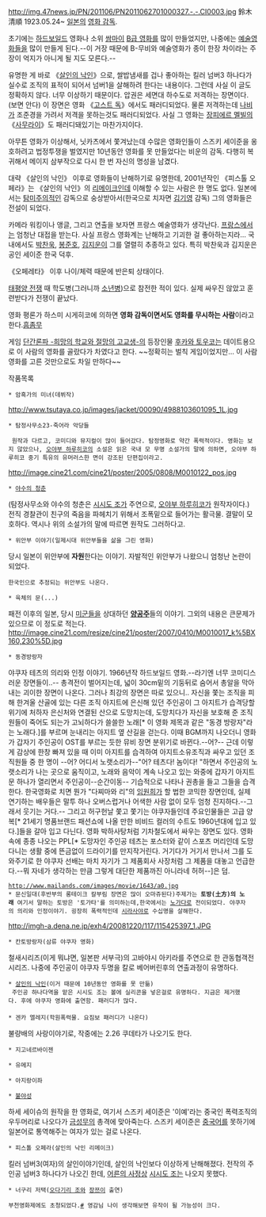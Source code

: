 http://img.47news.jp/PN/201106/PN2011062701000327.-.-.CI0003.jpg
鈴木清順 1923.05.24~ [[일본]]의 [[영화 감독]].

초기에는 [[하드보일드]] 영화나 소위 [[쌈마이]] [[B급 영화]]를 많이 만들었지만, 나중에는 [[예술영화]]들을 많이 만들게 된다.--이 거장 때문에 B-무비와 예술영화가 종이 한장 차이라는 주장이 억지가 아니게 될 지도 모른다.--

유명한 게 바로 《[[살인의 낙인]]》으로, 쌀밥냄새를 겁나 좋아하는 킬러 넘버3 하나다가 실수로 조직의 표적이 되어서 넘버1을 살해하려 한다는 내용이다. 그런데 사실 이 글도 정확하지 않다. 너무 이상하기 때문이다. 압권은 세면대 하수도로 저격하는 장면이다. (보면 안다) 이 장면은 영화 《[[고스트 독]]》에서도 패러디되었다. 물론 저격하는데 [[나비]]가 조준경을 가려서 저격을 못하는것도 패러디되었다. 사실 그 영화는 [[장피에르 멜빌]]의 《[[사무라이]]》도 패러디돼있기는 마찬가지이다. 

아무튼 영화가 이상해서, 닛카츠에서 쫓겨났는데 수많은 영화인들이 스즈키 세이준을 옹호하려고 법정투쟁을 벌였지만 10년동안 영화를 못 만들었다는 비운의 감독. 다행히 복귀해서 메이지 삼부작으로 다시 한 번 자신의 명성을 남겼다.

대략 《살인의 낙인》 이후로 영화들이 난해하기로 유명한데, 2001년작인 《피스톨 오페라》는 《살인의 낙인》의 [[리메이크]]인데 이해할 수 있는 사람은 한 명도 없다. 일본에서는 [[탐미주의]]적인 감독으로 숭상받아서(한국으로 치자면 [[김기영]] 감독) 그의 영화들은 전설이 되었다.

카메라 워킹이나 앵글, 그리고 연출을 보자면 프랑스 예술영화가 생각난다. [[프랑스]]에서는 엄청난 대접을 받는다. 사실 프랑스 영화계는 난해하고 기괴한 걸 좋아하는지라... 국내에서도 [[박찬욱]], [[봉준호]], [[김지운]]이 그를 열렬히 추종하고 있다. 특히 박찬욱과 김지운은 공인 세이준 한국 덕후.

《오페레타》 이후 나이/체력 때문에 반은퇴 상태이다.

[[태평양 전쟁]] 때 학도병(그러니까 [[소년병]])으로 참전한 적이 있다. 실제 싸우진 않았고 훈련받다가 전쟁이 끝났다.

영화 평론가 하스미 시게히코에 의하면 '''영화 감독이면서도 영화를 무시하는 사람'''이라고 한다.[[흠좀무]]

게임 [[단간론파 -희망의 학교와 절망의 고교생-]]의 등장인물 [[후카와 토우코]]는 데이트용으로 이 사람의 영화를 골랐다가 차였다고 한다. ~~정확히는 벌칙 게임이었지만... 이 사람 영화를 고른 것만으로도 차일 만하다~~

작품목록
 * 암흑가의 미녀(데뷔작)

http://www.tsutaya.co.jp/images/jacket/00090/4988103601095_1L.jpg
 * 탐정사무소23-죽어라 악당들

  원작과 다르고, 코미디와 뮤지컬이 많이 들어갔다. 탐정영화로 약간 폭력적이다. 영화는 보지 않았으나, [[오야부 하루히코]]의 소설은 읽은 국내 모 무명 소설가의 말에 의하면, 오야부 하루히코 중기 특유의 유머러스한 면이 강조된 단편집이라고.

http://image.cine21.com/cine21/poster/2005/0808/M0010122_pos.jpg
 * [[야수의 청춘]]
(탐정사무소와 야수의 청춘은 [[시시도 조]]가 주연으로, [[오야부 하루히코]]가 원작자이다.) 전직 경찰관이 친구의 죽음을 파헤치기 위해서 조폭밑으로 들어가는 활극물. 결말이 모호하다. 역시나 위의 소설가의 말에 따르면 원작도 그러하다고.

 * 위안부 이야기(일제시대 위안부들을 삶을 그린 영화)
당시 일본이 위안부에 '''자원'''한다는 이야기. 자발적인 위안부가 나왔으니 엄청난 논란이 되었다.
 한국인으로 추정되는 위안부도 나온다.

 * 육체의 문(...)
패전 이후의 일본, 당시 [[미군]]들을 상대하던 '''[[양공주]]'''들의 이야기. 그외의 내용은 
큰문제가 있으므로 이 정도로 적는다.
http://image.cine21.com/resize/cine21/poster/2007/0410/M0010017_k%5BX160,230%5D.jpg

 * 동경방랑자
야쿠자 테츠의 의리와 인정 이야기. 1966년작 하드보일드 영화.--라기엔 너무 코미디스러운 장면들이..-- 총격전이 벌어지는데, 넓이 30cm밑의 기둥뒤로 숨어서 총알을 막아내는 괴이한 장면이 나온다. 그러나 최강의 장면은 따로 있으니.. 자신을 쫓는 조직을 피해 한겨울 산골에 있는 다른 조직 아지트에 은신해 있던 주인공이 그 아지트가 습격당할 위기에 처하자 은신처와 연결된 산으로 도망치는데, 도망치다가 자신을 보호해 준 조직원들이 죽어도 되는가 고뇌하다가 쓸쓸한 노래[* 이 영화 제목과 같은 "동경 방랑자"라는 노래다.]를 부르며 눈내리는 아지트 옆 산길을 걷는다. 이때 BGM까지 나오더니 영화가 갑자기 주인공이 OST를 부르는 듯한 뮤비 장면 분위기로 바뀐다.--어?-- 근데 이렇게 감상에 한창 빠져 있을 때 이미 아지트를 습격하여 아지트소유조직과 싸우고 있던 조직원들 중 한 명이 --어? 어디서 노랫소리가--"어? 테츠다! 놈이다! "하면서 주인공의 노랫소리가 나는 곳으로 움직이고, 노래와 음악이 계속 나오고 있는 와중에 갑자기 아지트 문 하나가 열리면서 주인공이--순간이동-- 기습적으로 나타나 권총을 들고 그들을 습격한다. 한국영화로 치면 뭔가 "다찌마와 리"의 [[임원희]]가 할 법한 코믹한 장면인데, 실제 연기하는 배우들은 말투 하나 오버스럽거나 어색한 사람 없이 모두 엄청 진지하다.--그래서 웃기는 거다.-- 그리고 허구헌날 쫓고 쫓기는 야쿠자들인데 주요인물들은 고급 양복[* 21세기 명품브랜드 패션쇼에 나올 만한 비비드 컬러의 수트도 1960년대에 입고 있다.]들을 갈아 입고 다닌다. 영화 박하사탕처럼 기차철도에서 싸우는 장면도 있다. 영화 속에 종종 나오는 PPL[* 도망자인 주인공 테츠는 포스터와 같이 스포츠 머리인데 도망다니는 생활 중에 뜬금없이 드라이기를 만지작거린다. 거기다가 거기서 만나서 그를 도와주기로 한 야쿠자 선배는 마치 자기가 그 제품회사 사장처럼 그 제품을 대놓고 언급한다.--뭐 자네가 생각하는 만큼 그렇게 대단한 제품까진 아니라네 허허--]은 덤.

 http://www.mailands.com/images/movie/1643/a0.jpg
 * 문신일대(후반부의 롱테이크 칼부림 장면은 많이 오마쥬된다)주제가는 '''토방(土方)의 노래''' 여기서 말하는 토방은 '토가타'를 의미하는데,한국에서는 [[노가다]]로 전이되었다. 야쿠자의 의리와 인정이야기. 굉장히 폭력적인데 [[시라사야]]로 수십명을 살해한다.

http://imgh-a.dena.ne.jp/exh4/20081220/117/115425397_1.JPG
 * 칸토방랑자(삼류 야쿠자 영화)
철새시리즈(이게 뭐냐면, 일본판 서부극)의 고바야시 아키라를 주연으로 한 관동협객전 시리즈. 나중에 주인공이 야쿠자 두명을 칼로 베어버린후의 연출과정이 유명하다.

 * [[살인의 낙인]](이거 때문에 10년동안 영화를 못 만듦)
  주인공 하나다역을 맡은 시시도 조는 볼에 실리콘을 넣은걸로 유명하다. 지금은 제거했다. 후에 야쿠자 영화에 출연함. 패러디가 많다.
 
 * 겐카 엘레지(학원폭력물. 요짐보 패러디가 나온다)
불량배의 사랑이야기로, 작중에는 2.26 쿠데타가 나오기도 한다.

 * 지고네르바이젠

 * 유메지

 * 아지랑이좌

 * [[불야성]]
하세 세이슈의 원작을 한 영화로, 여기서 스즈키 세이준은 '이예'라는 중국인 폭력조직의 우두머리로 나오다가 [[금성무]]의 총격에 맞아죽는다. 스즈키 세이준은 [[중국어]]를 못하기에 일본어로 통역해주는 여자가 있는 걸로 나온다.

 * 피스톨 오페라(살인의 낙인 리메이크)
킬러 넘버3(여자)의 살인이야기인데, 살인의 낙인보다 이상하게 난해해졌다. 전작의 주인공 넘버3 하나다가 나오긴 한데, [[어른의 사정]]상 [[시시도 조]]는 나오지 못했다.

 * 너구리 저택([[오다기리 조]]와 [[장쯔이]] 출연)

 부천영화제에도 초청되었다.[http://www.hani.co.kr/arti/culture/movie/71015.html #] 영감님 나이 생각해보면 유작이 될 가능성이 크다.
